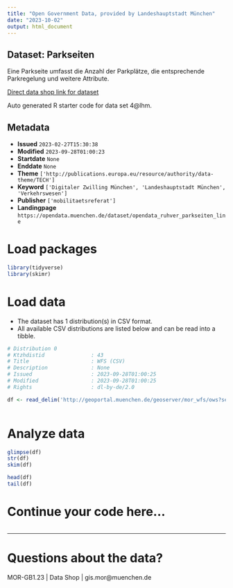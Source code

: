 ```yaml
---
title: "Open Government Data, provided by Landeshauptstadt München"
date: "2023-10-02"
output: html_document
---
```


## Dataset: Parkseiten

Eine Parkseite umfasst die Anzahl der Parkplätze, die entsprechende Parkregelung
und weitere Attribute.

[Direct data shop link for dataset](https://opendata.muenchen.de/dataset/opendata_ruhver_parkseiten_line)

Auto generated R starter code for data set 4@lhm.

## Metadata

- **Issued** `2023-02-27T15:30:38`
- **Modified** `2023-09-28T01:00:23`
- **Startdate** `None`
- **Enddate** `None`
- **Theme** `['http://publications.europa.eu/resource/authority/data-theme/TECH']`
- **Keyword** `['Digitaler Zwilling München', 'Landeshauptstadt München', 'Verkehrswesen']`
- **Publisher** `['mobilitaetsreferat']`
- **Landingpage** `https://opendata.muenchen.de/dataset/opendata_ruhver_parkseiten_line`


# Load packages

```r

library(tidyverse)
library(skimr)

```

# Load data

-   The dataset has 1 distribution(s) in CSV format.
-   All available CSV distributions are listed below and can be read into a tibble.

```r

# Distribution 0
# Ktzhdistid               : 43
# Title                    : WFS (CSV)
# Description              : None
# Issued                   : 2023-09-28T01:00:25
# Modified                 : 2023-09-28T01:00:25
# Rights                   : dl-by-de/2.0

df <- read_delim('http://geoportal.muenchen.de/geoserver/mor_wfs/ows?service=WFS&version=1.0.0&request=GetFeature&typeName=mor_wfs:opendata_ruhver_parkseiten_line&outputFormat=csv')



```

# Analyze data

```r

glimpse(df)
str(df)
skim(df)

head(df)
tail(df)

```

# Continue your code here...

```r

```

------------------------------------------------------------------------

# Questions about the data?

MOR-GB1.23 | Data Shop | gis.mor@muenchen.de
